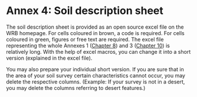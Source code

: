 # Annex 4: Soil description sheet

The soil description sheet is provided as an open source excel file on the WRB homepage. For cells coloured in brown, a code is required. For cells coloured in green, figures or free text are required. The excel file representing the whole Annexes 1 ([Chapter 8](annex-01-field-guide.qmd)) and 3 ([Chapter 10](annex-03-horizon-layer-designations.qmd)) is relatively long. With the help of excel macros, you can change it into a short version (explained in the excel file).

You may also prepare your individual short version. If you are sure that in the area of your soil survey certain characteristics cannot occur, you may delete the respective columns. (Example: If your survey is not in a desert, you may delete the columns referring to desert features.)
